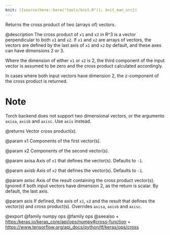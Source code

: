 ```yaml
---
knit: ({source(here::here("tools/knit.R")); knit_man_src})
---
```

Returns the cross product of two (arrays of) vectors.

@description
The cross product of `x1` and `x2` in R^3 is a vector
perpendicular to both `x1` and `x2`. If `x1` and `x2` are arrays of
vectors, the vectors are defined by the last axis of `x1` and `x2`
by default, and these axes can have dimensions 2 or 3.

Where the dimension of either `x1` or `x2` is 2, the third component of
the input vector is assumed to be zero and the cross product calculated
accordingly.

In cases where both input vectors have dimension 2, the z-component of
the cross product is returned.

# Note
Torch backend does not support two dimensional vectors, or the
arguments `axisa`, `axisb` and `axisc`. Use `axis` instead.

@returns
    Vector cross product(s).

@param x1
Components of the first vector(s).

@param x2
Components of the second vector(s).

@param axisa
Axis of `x1` that defines the vector(s). Defaults to `-1`.

@param axisb
Axis of `x2` that defines the vector(s). Defaults to `-1`.

@param axisc
Axis of the result containing the cross product vector(s).
Ignored if both input vectors have dimension 2, as the return is
scalar. By default, the last axis.

@param axis
If defined, the axis of `x1`, `x2` and the result that
defines the vector(s) and cross product(s). Overrides `axisa`,
`axisb` and `axisc`.

@export
@family numpy ops
@family ops
@seealso
+ <https:/keras.io/keras_core/api/ops/numpy#cross-function>
+ <https://www.tensorflow.org/api_docs/python/tf/keras/ops/cross>
